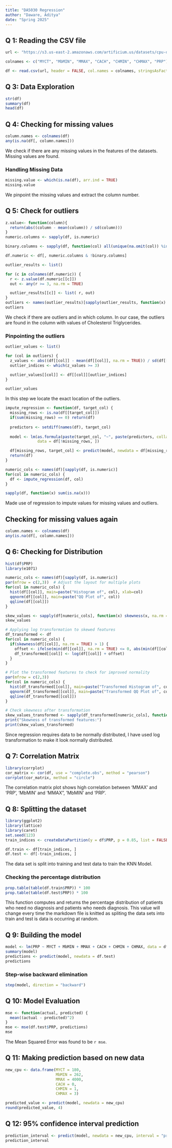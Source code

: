 ```yaml
---
title: "DA5030 Regression"
author: "Daware, Aditya"
date: "Spring 2025"
---
```


## Q 1: Reading the CSV file
```r
url <- "https://s3.us-east-2.amazonaws.com/artificium.us/datasets/cpu-data.csv"

colnames <- c("MYCT", "MbMIN", "MMAX", "CACH", "CHMIN", "CHMAX", "PRP")

df <- read.csv(url, header = FALSE, col.names = colnames, stringsAsFactors = FALSE)

```

## Q 3: Data Exploration
```r
str(df)
summary(df)
head(df)

```

## Q 4: Checking for missing values
```r
column.names <- colnames(df)
any(is.na(df[, column.names]))
```
We check if there are any missing values in the features of the datasets. Missing values are found.

### Handling Missing Data
```r
missing.value <- which(is.na(df), arr.ind = TRUE)
missing.value
```
We pinpoint the missing values and extract the column number. 


## Q 5: Check for outliers
```r
z.value<- function(column){
  return(abs((column - mean(column)) / sd(column)))
}
numeric.columns <- sapply(df, is.numeric)

binary.columns <- sapply(df, function(col) all(unique(na.omit(col)) %in% c(0, 1)))

df.numeric <- df[, numeric.columns & !binary.columns]

outlier_results <- list()

for (c in colnames(df.numeric)) {
  r <- z.value(df.numeric[[c]])
  out <- any(r >= 3, na.rm = TRUE)

  outlier_results[[c]] <- list( r, out)
}
outliers <- names(outlier_results)[sapply(outlier_results, function(x) x[[2]])]
outliers
```
We check if there are outliers and in which column. In our case, the outliers are found in the column with values of Cholesterol Triglycerides. 

### Pinpointing the outliers
```r
outlier_values <- list()

for (col in outliers) {
  z_values <- abs((df[[col]] - mean(df[[col]], na.rm = TRUE)) / sd(df[[col]], na.rm = TRUE))
  outlier_indices <- which(z_values >= 3)

  outlier_values[[col]] <- df[[col]][outlier_indices]
}

outlier_values

```
In this step we locate the exact location of the outliers.


```r
impute_regression <- function(df, target_col) {
  missing_rows <- is.na(df[[target_col]])
  if(sum(missing_rows) == 0) return(df)
  
  predictors <- setdiff(names(df), target_col)
  
  model <- lm(as.formula(paste(target_col, "~", paste(predictors, collapse="+"))), 
              data = df[!missing_rows, ])

  df[missing_rows, target_col] <- predict(model, newdata = df[missing_rows, ])
  return(df)
}

numeric_cols <- names(df)[sapply(df, is.numeric)]
for(col in numeric_cols) {
  df <- impute_regression(df, col)
}

sapply(df, function(x) sum(is.na(x)))
```
Made use of regression to impute values for missing values and outliers.

## Checking for missing values again
```r
column.names <- colnames(df)
any(is.na(df[, column.names]))
```

## Q 6: Checking for Distribution
```r
hist(df$PRP)
library(e1071)

numeric_cols <- names(df)[sapply(df, is.numeric)]
par(mfrow = c(2,3))  # Adjust the layout for multiple plots
for(col in numeric_cols) {
  hist(df[[col]], main=paste("Histogram of", col), xlab=col)
  qqnorm(df[[col]], main=paste("QQ Plot of", col))
  qqline(df[[col]])
}

skew_values <- sapply(df[numeric_cols], function(x) skewness(x, na.rm = TRUE))
skew_values

# Applying log transformation to skewed features
df_transformed <- df 
for(col in numeric_cols) {
  if(skewness(df[[col]], na.rm = TRUE) > 1) {
    offset <- ifelse(min(df[[col]], na.rm = TRUE) <= 0, abs(min(df[[col]], na.rm = TRUE)) + 1, 0)
    df_transformed[[col]] <- log(df[[col]] + offset)
  }
}

# Plot the transformed features to check for improved normality
par(mfrow = c(2,3))
for(col in numeric_cols) {
  hist(df_transformed[[col]], main=paste("Transformed Histogram of", col), xlab=col)
  qqnorm(df_transformed[[col]], main=paste("Transformed QQ Plot of", col))
  qqline(df_transformed[[col]])
}

# Check skewness after transformation
skew_values_transformed <- sapply(df_transformed[numeric_cols], function(x) skewness(x, na.rm = TRUE))
print("Skewness of transformed features:")
print(skew_values_transformed)

```


Since regression requires data to be normally distributed, I have used log transformation to make it look normally distributed.

## Q 7: Correlation Matrix
```r

library(corrplot)
cor_matrix <- cor(df, use = "complete.obs", method = "pearson")
corrplot(cor_matrix, method = "circle")
```
The correlation matrix plot shows high correlation between 'MMAX' and 'PRP', 'MbMIN' and 'MMAX", 'MbMIN' and 'PRP'.

## Q 8: Splitting the dataset
```r
library(ggplot2)
library(lattice)
library(caret)
set.seed(123)
train_indices <- createDataPartition(y = df$PRP, p = 0.85, list = FALSE)

df.train <- df[train_indices, ]
df.test <- df[-train_indices, ]


```
The data set is split into training and test data to train the KNN Model.

### Checking the percentage distribution
```r
prop.table(table(df.train$PRP)) * 100
prop.table(table(df.test$PRP)) * 100
```
This function computes and returns the percentage distribution of patients who need no diagnosis and patients who needs diagnosis. This value will change every time the markdown file is knitted as spliting the data sets into train and test is data is occurring at random.

## Q 9: Building the model
```r
model <- lm(PRP ~ MYCT + MbMIN + MMAX + CACH + CHMIN + CHMAX, data = df.train)
summary(model)
predictions <- predict(model, newdata = df.test)
predictions
```
### Step-wise backward elimination
```r
step(model, direction = "backward")
```


## Q 10: Model Evaluation
```r
mse <- function(actual, predicted) {
  mean((actual - predicted)^2)
}
mse <- mse(df.test$PRP, predictions)
mse
```
The Mean Squared Error was found to be `r mse`.

## Q 11: Making prediction based on new data
```r
new_cpu <- data.frame(MYCT = 180,
                      MbMIN = 262,
                      MMAX = 4000,
                      CACH = 0,
                      CHMIN = 1,
                      CHMAX = 3)

predicted_value <- predict(model, newdata = new_cpu)
round(predicted_value, 4)

```



## Q 12: 95% confidence interval prediction
```r

prediction_interval <- predict(model, newdata = new_cpu, interval = "prediction", level = 0.95)
prediction_interval

```


